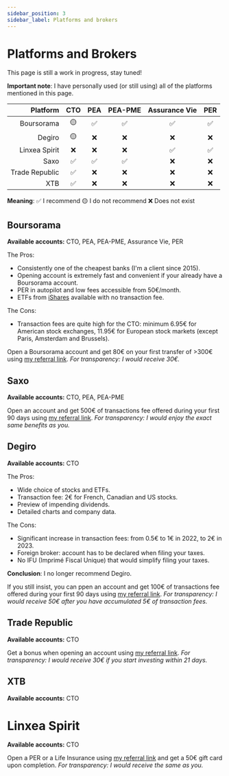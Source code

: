 ```yaml
---
sidebar_position: 3
sidebar_label: Platforms and brokers
---
```



# Platforms and Brokers

This page is still a work in progress, stay tuned!

**Important note**: I have personally used (or still using) all of the platforms mentioned in this page.

|       Platform 	| CTO 	| PEA 	| PEA-PME 	| Assurance Vie 	| PER 	|
|---------------:	|:---:	|:---:	|:-------:	|:-------------:	|:---:	|
|     Boursorama 	|  🟡  	|  ✅  	|    ✅    	|       ✅       	|  ✅  	|
|         Degiro 	|  🟡  	|  ❌  	|    ❌    	|       ❌       	|  ❌  	|
|  Linxea Spirit 	|  ❌  	|  ❌  	|    ❌    	|       ✅       	|  ✅  	|
|           Saxo 	|  ✅  	|  ✅  	|    ✅    	|       ❌       	|  ❌  	|
| Trade Republic 	|  ✅  	|  ❌  	|    ❌    	|       ❌       	|  ❌  	|
|            XTB 	|  ✅  	|  ❌  	|    ❌    	|       ❌       	|  ❌  	|

**Meaning**: ✅ I recommend 🟡 I do not recommend ❌ Does not exist

## Boursorama
**Available accounts:** CTO, PEA, PEA-PME, Assurance Vie, PER

The Pros:
- Consistently one of the cheapest banks (I'm a client since 2015).
- Opening account is extremely fast and convenient if your already have a Boursorama account.
- PER in autopilot and low fees accessible from 50€/month.
- ETFs from [iShares](https://www.boursorama.com/bourse/trackers/recherche/?beginnerEtfSearch%5Beligibility%5D%5B%5D=partners&beginnerEtfSearch%5Bcurrent%5D=synthesis&beginnerEtfSearch%5Bsaving%5D=0) available with no transaction fee.

The Cons:
- Transaction fees are quite high for the CTO: minimum 6.95€ for American stock exchanges, 11.95€ for European stock markets (except Paris, Amsterdam and Brussels).

Open a Boursorama account and get 80€ on your first transfer of >300€ using [my referral link](https://bour.so/q23gRmkgW8). *For transparency: I would receive 30€.*


## Saxo
**Available accounts:** CTO, PEA, PEA-PME

Open an account and get 500€ of transactions fee offered during your first 90 days using [my referral link](https://www.home.saxo/fr-fr/accounts/openaccount#refcode=JY%2bEjiq1oqtfdjMEFSDgyxC5YggtcQIx%2bwpiMZXayqludSIt%2f3hKXCpe2oCPZkjU&refid=55c1c8b5-c20b-4b36-8f08-e05110bada8f). *For transparency: I would enjoy the exact same benefits as you.*


## Degiro
**Available accounts:** CTO

The Pros:
- Wide choice of stocks and ETFs.
- Transaction fee: 2€ for French, Canadian and US stocks.
- Preview of impending dividends.
- Detailed charts and company data.

The Cons:
- Significant increase in transaction fees: from 0.5€ to 1€ in 2022, to 2€ in 2023.
- Foreign broker: account has to be declared when filing your taxes.
- No IFU (Imprimé Fiscal Unique) that would simplify filing your taxes.


**Conclusion**: I no longer recommend Degiro.

If you still insist, you can ppen an account and get 100€ of transactions fee offered during your first 90 days using [my referral link](https://www.degiro.fr/parrainage/commencez-a-investir?id=15163681&utm_source=mgm). *For transparency: I would receive 50€ after you have accumulated 5€ of transaction fees.*

## Trade Republic
**Available accounts:** CTO

Get a bonus when opening an account using [my referral link](https://ref.trade.re/fvjdw1dk). *For transparency: I would receive 30€ if you start investing within 21 days.*


## XTB
**Available accounts:** CTO

# Linxea Spirit 
**Available accounts:** CTO

Open a PER or a Life Insurance using [my referral link](https://linxea.mention-me.com/m/ol/kv8yt-hugo-le-moine) and get a 50€ gift card upon completion. *For transparency: I would receive the same as you.*

<BuyMeACoffee />
